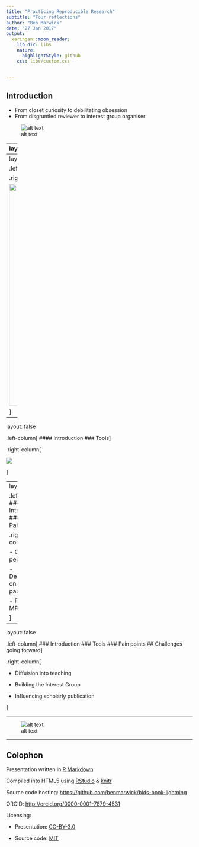 ```yaml
---
title: "Practicing Reproducible Research"
subtitle: "Four reflections"
author: "Ben Marwick"
date: "27 Jan 2017"
output:
  xaringan::moon_reader:
    lib_dir: libs
    nature:
      highlightStyle: github
    css: libs/custom.css
      

---
```



## Introduction 

  - From closet curiosity to debilitating obsession
  - From disgruntled reviewer to interest group organiser


![alt text](figures/science.png)




---
layout: false

.left-column[
  #### Introduction
  ### Tools
]

.right-column[

<img src="figures/benmarwick.png" height="600">




]
---
layout: false

.left-column[
  #### Introduction
  ### Tools
]

.right-column[

<img src="figures/cover.jpg" height="600">




]

---
layout: false

.left-column[
  #### Introduction
  ### Tools
]

.right-column[

<img src="figures/cos_logo.original.png" >




]

---
layout: false

.left-column[
  ### Introduction
  ### Tools
  ## Pain points
]

.right-column[

- <span class = "text75">Other people</span>     

- <span class = "text75">Dependencies on R packages</span>    

- <span class = "text75">Packrat & MRAN</span>  

]


---

layout: false

.left-column[
  ### Introduction
  ### Tools
  ### Pain points
  ## Challenges going forward
]

.right-column[


- <span class = "text60">Diffuision into teaching</span>

- <span class = "text60">Building the Interest Group</span>

- <span class = "text60">Influencing scholarly publication</span>



]

---

![alt text](figures/Fig1a.png)

---

## Colophon

Presentation written in [R Markdown](http://rmarkdown.rstudio.com/)

Compiled into HTML5 using [RStudio](http://www.rstudio.com/ide/) & [knitr](http://yihui.name/knitr)

Source code hosting:
<https://github.com/benmarwick/bids-book-lightning>

ORCID: <http://orcid.org/0000-0001-7879-4531>

Licensing: 

* Presentation: [CC-BY-3.0](http://creativecommons.org/licenses/by/3.0/us/)

* Source code: [MIT](http://opensource.org/licenses/MIT) 

